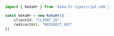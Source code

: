 ```typescript index.ts
import { KekaHr } from 'keka-hr-typescript-sdk';

const kekaHr = new KekaHr({
    clientId: "CLIENT_ID",
    redirectUri: "REDIRECT_URI"
})
```
